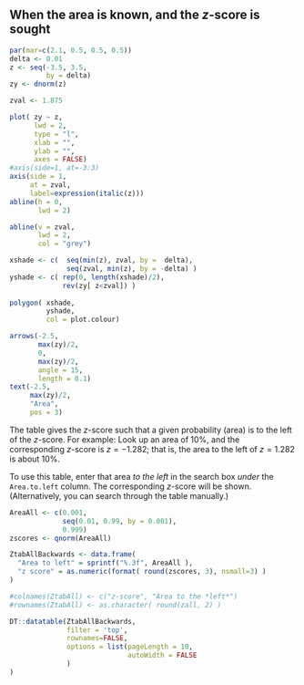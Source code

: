 ## When the area is known, and the $z$-score is sought {#ZTablesOnlineBackwards}


```r
par(mar=c(2.1, 0.5, 0.5, 0.5))
delta <- 0.01
z <- seq(-3.5, 3.5, 
         by = delta)
zy <- dnorm(z)

zval <- 1.875

plot( zy ~ z,
      lwd = 2,
      type = "l",
      xlab = "",
      ylab = "",
      axes = FALSE)
#axis(side=1, at=-3:3)
axis(side = 1, 
     at = zval, 
     label=expression(italic(z)))
abline(h = 0, 
       lwd = 2)

abline(v = zval, 
       lwd = 2, 
       col = "grey")

xshade <- c(  seq(min(z), zval, by =  delta),
              seq(zval, min(z), by = -delta) )
yshade <- c( rep(0, length(xshade)/2),
             rev(zy[ z<zval]) )
            
polygon( xshade, 
         yshade, 
         col = plot.colour)

arrows(-2.5, 
       max(zy)/2,
       0, 
       max(zy)/2, 
       angle = 15,
       length = 0.1)
text(-2.5, 
     max(zy)/2, 
     "Area",
     pos = 3)
```

The table gives the $z$-score such that a given probability (area) is to the left of the $z$-score.
For example: 
Look up an area of 10%, and the corresponding $z$-score is $z = -1.282$; 
that is,
the area to the left of $z = 1.282$ is about 10%.

To use this table,
enter that area *to the left* in the search box *under* the `Area.to.left` column. 
The corresponding $z$-score will be shown.
(Alternatively, you can search through the table manually.)

```r
AreaAll <- c(0.001, 
             seq(0.01, 0.99, by = 0.001), 
             0.999)
zscores <- qnorm(AreaAll)

ZtabAllBackwards <- data.frame(
  "Area to left" = sprintf("%.3f", AreaAll ),
  "z score" = as.numeric(format( round(zscores, 3), nsmall=3) )
)

#colnames(ZtabAll) <- c("z-score", "Area to the *left*")
#rownames(ZtabAll) <- as.character( round(zall, 2) )

DT::datatable(ZtabAllBackwards, 
              filter = 'top', 
              rownames=FALSE,
              options = list(pageLength = 10,
                             autoWidth = FALSE
              )
)
```
